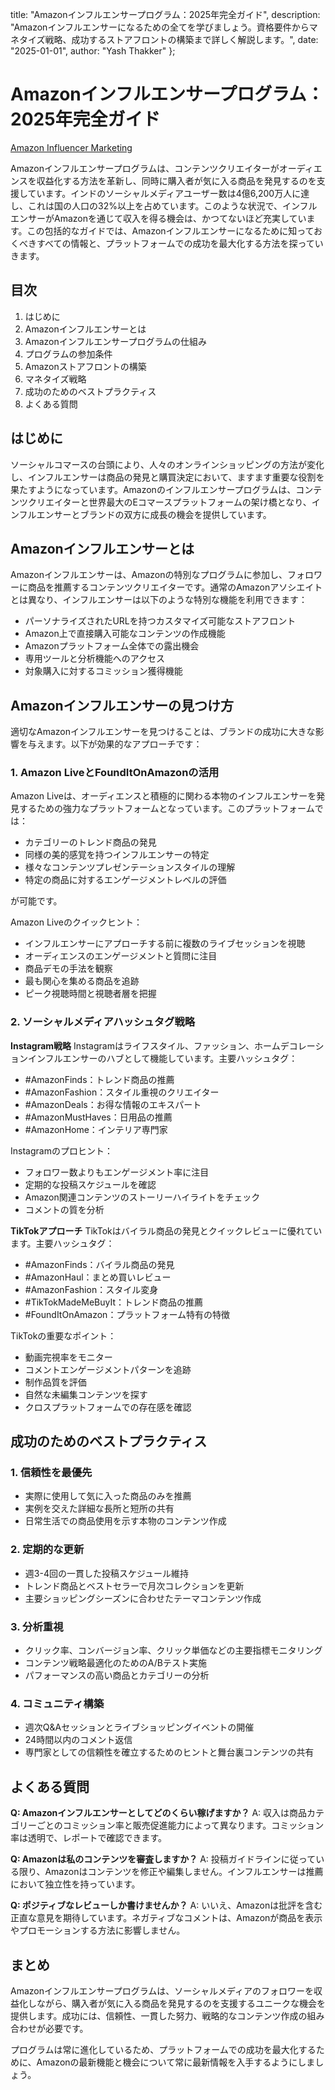   title: "Amazonインフルエンサープログラム：2025年完全ガイド",
  description: "Amazonインフルエンサーになるための全てを学びましょう。資格要件からマネタイズ戦略、成功するストアフロントの構築まで詳しく解説します。",
  date: "2025-01-01",
  author: "Yash Thakker"
};

# Amazonインフルエンサープログラム：2025年完全ガイド

[Amazon Influencer Marketing](/images/blog-posts/amazon-influencer.jpeg)

Amazonインフルエンサープログラムは、コンテンツクリエイターがオーディエンスを収益化する方法を革新し、同時に購入者が気に入る商品を発見するのを支援しています。インドのソーシャルメディアユーザー数は4億6,200万人に達し、これは国の人口の32%以上を占めています。このような状況で、インフルエンサーがAmazonを通じて収入を得る機会は、かつてないほど充実しています。この包括的なガイドでは、Amazonインフルエンサーになるために知っておくべきすべての情報と、プラットフォームでの成功を最大化する方法を探っていきます。

## 目次

1. はじめに
2. Amazonインフルエンサーとは
3. Amazonインフルエンサープログラムの仕組み
4. プログラムの参加条件
5. Amazonストアフロントの構築
6. マネタイズ戦略
7. 成功のためのベストプラクティス
8. よくある質問

## はじめに

ソーシャルコマースの台頭により、人々のオンラインショッピングの方法が変化し、インフルエンサーは商品の発見と購買決定において、ますます重要な役割を果たすようになっています。Amazonのインフルエンサープログラムは、コンテンツクリエイターと世界最大のEコマースプラットフォームの架け橋となり、インフルエンサーとブランドの双方に成長の機会を提供しています。

## Amazonインフルエンサーとは

Amazonインフルエンサーは、Amazonの特別なプログラムに参加し、フォロワーに商品を推薦するコンテンツクリエイターです。通常のAmazonアソシエイトとは異なり、インフルエンサーは以下のような特別な機能を利用できます：

- パーソナライズされたURLを持つカスタマイズ可能なストアフロント
- Amazon上で直接購入可能なコンテンツの作成機能
- Amazonプラットフォーム全体での露出機会
- 専用ツールと分析機能へのアクセス
- 対象購入に対するコミッション獲得機能

## Amazonインフルエンサーの見つけ方

適切なAmazonインフルエンサーを見つけることは、ブランドの成功に大きな影響を与えます。以下が効果的なアプローチです：

### 1. Amazon LiveとFoundItOnAmazonの活用

Amazon Liveは、オーディエンスと積極的に関わる本物のインフルエンサーを発見するための強力なプラットフォームとなっています。このプラットフォームでは：
- カテゴリーのトレンド商品の発見
- 同様の美的感覚を持つインフルエンサーの特定
- 様々なコンテンツプレゼンテーションスタイルの理解
- 特定の商品に対するエンゲージメントレベルの評価

が可能です。

Amazon Liveのクイックヒント：
- インフルエンサーにアプローチする前に複数のライブセッションを視聴
- オーディエンスのエンゲージメントと質問に注目
- 商品デモの手法を観察
- 最も関心を集める商品を追跡
- ピーク視聴時間と視聴者層を把握

### 2. ソーシャルメディアハッシュタグ戦略

**Instagram戦略**
Instagramはライフスタイル、ファッション、ホームデコレーションインフルエンサーのハブとして機能しています。主要ハッシュタグ：
- #AmazonFinds：トレンド商品の推薦
- #AmazonFashion：スタイル重視のクリエイター
- #AmazonDeals：お得な情報のエキスパート
- #AmazonMustHaves：日用品の推薦
- #AmazonHome：インテリア専門家

Instagramのプロヒント：
- フォロワー数よりもエンゲージメント率に注目
- 定期的な投稿スケジュールを確認
- Amazon関連コンテンツのストーリーハイライトをチェック
- コメントの質を分析

**TikTokアプローチ**
TikTokはバイラル商品の発見とクイックレビューに優れています。主要ハッシュタグ：
- #AmazonFinds：バイラル商品の発見
- #AmazonHaul：まとめ買いレビュー
- #AmazonFashion：スタイル変身
- #TikTokMadeMeBuyIt：トレンド商品の推薦
- #FoundItOnAmazon：プラットフォーム特有の特徴

TikTokの重要なポイント：
- 動画完視率をモニター
- コメントエンゲージメントパターンを追跡
- 制作品質を評価
- 自然な未編集コンテンツを探す
- クロスプラットフォームでの存在感を確認

## 成功のためのベストプラクティス

### 1. 信頼性を最優先
- 実際に使用して気に入った商品のみを推薦
- 実例を交えた詳細な長所と短所の共有
- 日常生活での商品使用を示す本物のコンテンツ作成

### 2. 定期的な更新
- 週3-4回の一貫した投稿スケジュール維持
- トレンド商品とベストセラーで月次コレクションを更新
- 主要ショッピングシーズンに合わせたテーマコンテンツ作成

### 3. 分析重視
- クリック率、コンバージョン率、クリック単価などの主要指標モニタリング
- コンテンツ戦略最適化のためのA/Bテスト実施
- パフォーマンスの高い商品とカテゴリーの分析

### 4. コミュニティ構築
- 週次Q&Aセッションとライブショッピングイベントの開催
- 24時間以内のコメント返信
- 専門家としての信頼性を確立するためのヒントと舞台裏コンテンツの共有

## よくある質問

**Q: Amazonインフルエンサーとしてどのくらい稼げますか？**
A: 収入は商品カテゴリーごとのコミッション率と販売促進能力によって異なります。コミッション率は透明で、レポートで確認できます。

**Q: Amazonは私のコンテンツを審査しますか？**
A: 投稿ガイドラインに従っている限り、Amazonはコンテンツを修正や編集しません。インフルエンサーは推薦において独立性を持っています。

**Q: ポジティブなレビューしか書けませんか？**
A: いいえ、Amazonは批評を含む正直な意見を期待しています。ネガティブなコメントは、Amazonが商品を表示やプロモーションする方法に影響しません。

## まとめ

Amazonインフルエンサープログラムは、ソーシャルメディアのフォロワーを収益化しながら、購入者が気に入る商品を発見するのを支援するユニークな機会を提供します。成功には、信頼性、一貫した努力、戦略的なコンテンツ作成の組み合わせが必要です。

プログラムは常に進化しているため、プラットフォームでの成功を最大化するために、Amazonの最新機能と機会について常に最新情報を入手するようにしましょう。